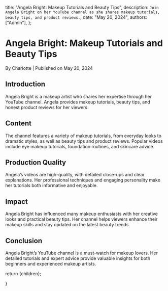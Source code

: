 
  title: "Angela Bright: Makeup Tutorials and Beauty Tips",
  description: `Join Angela Bright on her YouTube channel as she shares makeup tutorials, beauty tips, and product reviews.`,
  date: "May 20, 2024",
  authors: ["Admin"],
};

<h1>Angela Bright: Makeup Tutorials and Beauty Tips</h1>
<div className="text-sm text-gray-500 dark:text-gray-400">
  By Charlotte | Published on May 20, 2024
</div>

<section id="introduction">
  <h2>Introduction</h2>
  <span>
    Angela Bright is a makeup artist who shares her expertise through her
    YouTube channel. Angela provides makeup tutorials, beauty tips, and honest
    product reviews for her viewers.
  </span>
</section>

<section id="content">
  <h2>Content</h2>
  <span>
    The channel features a variety of makeup tutorials, from everyday looks to
    dramatic styles, as well as beauty tips and product reviews. Popular videos
    include eye makeup tutorials, foundation routines, and skincare advice.
  </span>
</section>

<section id="production-quality">
  <h2>Production Quality</h2>
  <span>
    Angela’s videos are high-quality, with detailed close-ups and clear
    explanations. Her professional techniques and engaging personality make her
    tutorials both informative and enjoyable.
  </span>
</section>

<section id="impact">
  <h2>Impact</h2>
  <span>
    Angela Bright has influenced many makeup enthusiasts with her creative looks
    and practical beauty tips. Her channel helps viewers enhance their makeup
    skills and stay updated on the latest beauty trends.
  </span>
</section>

<section id="conclusion">
  <h2>Conclusion</h2>
  <span>
    Angela Bright’s YouTube channel is a must-watch for makeup lovers. Her
    detailed tutorials and expert advice provide valuable insights for both
    beginners and experienced makeup artists.
  </span>
</section>

  return <MdxLayout>{children}</MdxLayout>;

}
